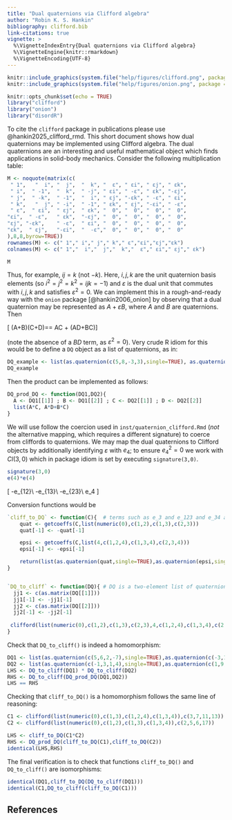 ```yaml
---
title: "Dual quaternions via Clifford algebra"
author: "Robin K. S. Hankin"
bibliography: clifford.bib
link-citations: true
vignette: >
  %\VignetteIndexEntry{Dual quaternions via Clifford algebra}
  %\VignetteEngine{knitr::rmarkdown}
  %\VignetteEncoding{UTF-8}
---
```


```r
knitr::include_graphics(system.file("help/figures/clifford.png", package = "clifford"))
knitr::include_graphics(system.file("help/figures/onion.png", package = "onion"))
```

```r
knitr::opts_chunk$set(echo = TRUE)
library("clifford")
library("onion")
library("disordR")
```

To cite the `clifford` package in publications please use
@hankin2025_clifford_rmd.  This short document shows how dual quaternions
may be implemented using Clifford algebra.  The dual quaternions are
an interesting and useful mathematical object which finds applications
in solid-body mechanics.  Consider the following multiplication table:

```r
M <- noquote(matrix(c(
 " 1",   "  i", "  j",  "  k", "  ε", " εi", " εj", " εk",
 " i",  " -1",  "  k",  " -j", " εi", " -ε", " εk", "-εj",
 " j",  " -k",  " -1",  "  i", " εj", "-εk", " -ε", " εi",
 " k",   "  j", " -i",  " -1", " εk", " εj", "-εi", " -ε",
 " ε",  " εi",  " εj",  " εk", "  0", "  0", "  0", "  0",
"εi",  " -ε",   " εk",  "-εj", "  0", "  0", "  0", "  0",
"εj", "-εk",    " -ε",  " εi", "  0", "  0", "  0", "  0",
"εk",  " εj",   "-εi",  "  -ε","  0", "  0", "  0", "  0"
),8,8,byrow=TRUE))
rownames(M) <- c(" 1"," i"," j"," k"," ε","εi","εj","εk")
colnames(M) <- c(" 1","  i","  j","  k","  ε"," εi"," εj"," εk")
```

```r
M
```

Thus, for example, $ij=k$ (not $-k$).  Here, $i,j,k$ are the unit
quaternion basis elements (so $i^2=j^2=k^2=ijk=-1$) and $\varepsilon$
is the dual unit that commutes with $i,j,k$ and satisfies
$\varepsilon^2=0$.  We can implement this in a rough-and-ready way
with the `onion` package [@hankin2006_onion] by observing that a dual
quaternion may be represented as $A+\varepsilon B$, where $A$ and $B$
are quaternions.  Then

\[
(A+\varepsilon B)(C+\varepsilon D)== AC + \varepsilon(AD+BC)\]

(note the absence of a $BD$ term, as $\varepsilon^2=0$).  Very crude R
idiom for this would be to define a `DQ` object as a list of
quaternions, as in:

```r
DQ_example <- list(as.quaternion(c(5,8,-3,3),single=TRUE), as.quaternion(c(-1,2,1,12),single=TRUE))
DQ_example
```

Then the product can be implemented as follows:

```r
DQ_prod_DQ <- function(DQ1,DQ2){
  A <- DQ1[[1]] ; B <- DQ1[[2]] ; C <- DQ2[[1]] ; D <- DQ2[[2]]
  list(A*C, A*D+B*C) 
}
```

We will use follow the coercion used in `inst/quaternion_clifford.Rmd`
(_not_ the alternative mapping, which requires a different signature)
to coerce from cliffords to quaternions.  We may map the dual
quaternions to Clifford objects by additionally identifying
$\varepsilon$ with $e_4$; to ensure $e_4^2=0$ we work with $Cl(3,0)$
which in package idiom is set by executing `signature(3,0)`.

```r
signature(3,0)
e(4)*e(4)
```


\[
\mathbf{i}\leftrightarrow -e_{12}\\
\mathbf{j}\leftrightarrow -e_{13}\\
\mathbf{k}\leftrightarrow -e_{23}\\
\varepsilon\leftrightarrow e_4
\]


Conversion functions would be

```r
`cliff_to_DQ` <- function(C){  # terms such as e_3 and e_123 and e_34 are silently discarded
    quat <- getcoeffs(C,list(numeric(0),c(1,2),c(1,3),c(2,3)))
    quat[-1] <- -quat[-1]

    epsi <- getcoeffs(C,list(4,c(1,2,4),c(1,3,4),c(2,3,4)))
    epsi[-1] <- -epsi[-1]

    return(list(as.quaternion(quat,single=TRUE),as.quaternion(epsi,single=TRUE)))
} 


`DQ_to_cliff` <- function(DQ){ # DQ is a two-element list of quaternions
  jj1 <- c(as.matrix(DQ[[1]]))
  jj1[-1] <- -jj1[-1]
  jj2 <- c(as.matrix(DQ[[2]]))
  jj2[-1] <- -jj2[-1]
  
 clifford(list(numeric(0),c(1,2),c(1,3),c(2,3),4,c(1,2,4),c(1,3,4),c(2,3,4)),c(jj1,jj2))
}
```

Check that `DQ_to_cliff()` is indeed a homomorphism:

```r
DQ1 <- list(as.quaternion(c(5,6,2,-7),single=TRUE),as.quaternion(c(-3,1,4,8),single=TRUE))
DQ2 <- list(as.quaternion(c(-1,3,1,4),single=TRUE),as.quaternion(c(1,9,-7,4),single=TRUE))
LHS <- DQ_to_cliff(DQ1) * DQ_to_cliff(DQ2)
RHS <- DQ_to_cliff(DQ_prod_DQ(DQ1,DQ2))
LHS == RHS
```

Checking that `cliff_to_DQ()` is a homomorphism follows the same line
of reasoning:

```r
C1 <- clifford(list(numeric(0),c(1,3),c(1,2,4),c(1,3,4)),c(3,7,11,13))
C2 <- clifford(list(numeric(0),c(1,2),c(1,3),c(1,3,4)),c(2,5,6,17))

LHS <- cliff_to_DQ(C1*C2)
RHS <- DQ_prod_DQ(cliff_to_DQ(C1),cliff_to_DQ(C2))
identical(LHS,RHS)
```

The final verification is to check that functions `cliff_to_DQ()` and
`DQ_to_cliff()` are isomorphisms:

```r
identical(DQ1,cliff_to_DQ(DQ_to_cliff(DQ1)))
identical(C1,DQ_to_cliff(cliff_to_DQ(C1)))
```

## References